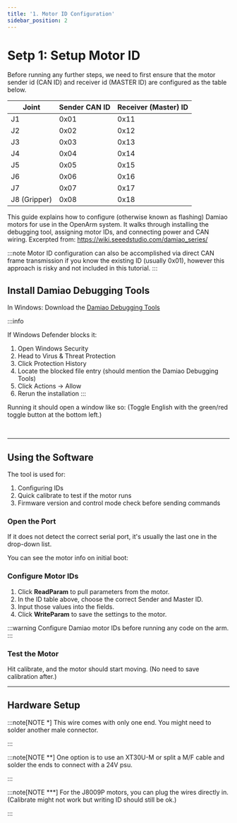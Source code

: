 ```yaml
---
title: '1. Motor ID Configuration'
sidebar_position: 2
---
```



# Setp 1: Setup Motor ID

Before running any further steps, we need to first ensure that the motor sender id (CAN ID) and receiver id (MASTER ID) are configured as the table below.

| Joint | Sender CAN ID | Receiver (Master) ID |
|-------|---------------|---------------------|
| J1    | 0x01          | 0x11               |
| J2    | 0x02          | 0x12               |
| J3    | 0x03          | 0x13               |
| J4    | 0x04          | 0x14               |
| J5    | 0x05          | 0x15               |
| J6    | 0x06          | 0x16               |
| J7    | 0x07          | 0x17               |
| J8 (Gripper) | 0x08   | 0x18               |


This guide explains how to configure (otherwise known as flashing) Damiao motors for use in the OpenArm system.
It walks through installing the debugging tool, assigning motor IDs, and connecting power and CAN wiring.
Excerpted from: https://wiki.seeedstudio.com/damiao_series/

:::note
Motor ID configuration can also be accomplished via direct CAN frame transmission if you know the existing ID (usually 0x01), however this approach is risky and not included in this tutorial.
:::

## Install Damiao Debugging Tools

In Windows: Download the [Damiao Debugging Tools](https://files.seeedstudio.com/wiki/robotics/Actuator/damiao/Debugging_Tools_v.1.6.8.8.exe)

:::info
<BlockImage src="software/setup/damiao-debugging-tools-download.png" alt="Damiao Debugging Tools download" width="35%" />
<br/>

If Windows Defender blocks it:

1. Open Windows Security
2. Head to Virus & Threat Protection
3. Click Protection History
4. Locate the blocked file entry (should mention the Damiao Debugging Tools)
5. Click Actions → Allow
6. Rerun the installation
:::

Running it should open a window like so:
(Toggle English with the green/red toggle button at the bottom left.)

<BlockImage src="software/setup/damiao-debugging-tools-start.png" alt="Damiao Debugging Tools start" width="60%" />
<br/>

---

## Using the Software

The tool is used for:

1. Configuring IDs
2. Quick calibrate to test if the motor runs
3. Firmware version and control mode check before sending commands

### Open the Port

If it does not detect the correct serial port, it's usually the last one in the drop-down list.

<BlockImage src="software/setup/damiao-debugging-tools-port.png" alt="Damiao Debugging Tools port" width="20%" />

You can see the motor info on initial boot:

<BlockImage src="software/setup/damiao-debugging-tools-motor-info.png" alt="Damiao Debugging Tools motor info" width="35%" />

### Configure Motor IDs

1. Click **ReadParam** to pull parameters from the motor.
2. In the ID table above, choose the correct Sender and Master ID.
3. Input those values into the fields.
4. Click **WriteParam** to save the settings to the motor.

:::warning
Configure Damiao motor IDs before running any code on the arm.
:::


<BlockImage src="software/setup/damiao-debugging-tools-config.png" alt="Damiao Debugging Tools config" width="95%" />

### Test the Motor

Hit calibrate, and the motor should start moving. (No need to save calibration after.)

<BlockImage src="software/setup/damiao-debugging-tools-calibrate.png" alt="Damiao Debugging Tools calibrate" width="20%" />

---

## Hardware Setup

<BlockImage src="software/setup/hardware-setup.png" alt="Hardware setup" width="95%" />

:::note[NOTE *]
This wire comes with only one end. You might need to solder another male connector.

<BlockImage src="software/setup/hardware-setup-can-wire.png" alt="CAN wire" width="60%" />
:::

:::note[NOTE **]
One option is to use an XT30U-M or split a M/F cable and solder the ends to connect with a 24V psu.

<BlockImage src="software/setup/hardware-setup-power.png" alt="Power" width="50%" />
:::

:::note[NOTE ***]
For the J8009P motors, you can plug the wires directly in. (Calibrate might not work but writing ID should still be ok.)

<BlockImage src="software/setup/hardware-setup-motor.png" alt="Motor" width="75%" />
:::